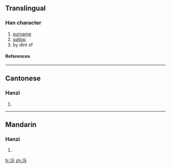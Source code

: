 {{see|馮}}

==Translingual==
===Han character===
{{Han char|rad=冫|as=03|sn=5|four=|canj=戈一弓女一 (IMNVM)}}
# [[surname]]
# [[gallop]]
# by dint of
====References====
{{Han ref|kx=0131.231|hdz=74540.040|uh=51AF|ud=20911}}
----
==Cantonese==
===Hanzi===
{{yue-hanzi|jyut=|y=fung4}}
# {{defn|Cantonese}}
----
==Mandarin==
===Hanzi===
{{cmn-hanzi|tra=馮|pin=[[féng]] (feng2)|wg=feng<sup>2</sup>}}
# {{defn|Mandarin}}




[[fr:冯]]
[[zh:冯]]
